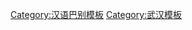{{User language-4|cmn-wuhan|勒过用户滴'''[[:Category:cmn-wuhan 使用者|武汉话]]'''讲滴'''[[:Category:cmn-wuhan-4 使用者|满溜耍]]'''。|武汉話|12|9}}<noinclude>[[Category:汉语巴别模板]][[Category:武汉模板]]</noinclude>